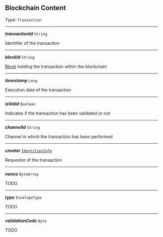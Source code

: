 


## Blockchain Content

Type: `Transaction`

---

***transactionId*** `String`

Identifier of the transaction



---

***blockId*** `String`

[Block](#block) holding the transaction within the blockchain



---

***timestamp*** `Long`

Execution date of the transaction



---

***isValid*** `Boolean`

Indicates if the transaction has been validated or not



---

***channelId*** `String`

Channel in which the transaction has been performed



---

***creator*** [`IdentitiesInfo`](#identitiesinfo)

Requester of the transaction



---

***nonce*** `ByteArray`

TODO



---

***type*** `EnvelopeType`

TODO



---

***validationCode*** `Byte`

TODO


